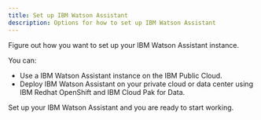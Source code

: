 ```yaml
---
title: Set up IBM Watson Assistant
description: Options for how to set up IBM Watson Assistant
---
```


Figure out how you want to set up your IBM Watson Assistant instance.

You can:
  + Use a IBM Watson Assistant instance on the IBM Public Cloud.
  + Deploy IBM Watson Assistant on your private cloud or data center using IBM Redhat OpenShift and IBM Cloud Pak for Data.

Set up your IBM Watson Assistant and you are ready to start working.

